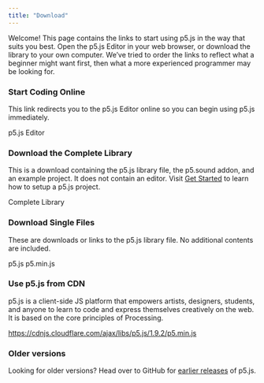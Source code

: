 ```yaml
---
title: "Download"
---
```


Welcome! This page contains the links to start using p5.js in the way that suits you best. Open the p5.js Editor in your web browser, or download the library to your own computer. We’ve tried to order the links to reflect what a beginner might want first, then what a more experienced programmer may be looking for.

### Start Coding Online
This link redirects you to the p5.js Editor online so you can begin using p5.js immediately.

<LinkButton variant='link' url='https://editor.p5js.org/'> p5.js Editor </LinkButton>

### Download the Complete Library
This is a download containing the p5.js library file, the p5.sound addon, and an example project. It does not contain an editor. Visit [Get Started](/tutorials/get-started) to learn how to setup a p5.js project.

<LinkButton variant='download' url='https://github.com/processing/p5.js/releases/download/v1.9.2/p5.zip'> Complete Library </LinkButton>

### Download Single Files
These are downloads or links to the p5.js library file. No additional contents are included.

<div class="flex gap-sm md:gap-lg justify-between lg:justify-normal">
<LinkButton variant='download' url='https://github.com/processing/p5.js/releases/download/v1.9.2/p5.js'> p5.js </LinkButton>
<LinkButton variant='download' url='https://github.com/processing/p5.js/releases/download/v1.9.2/p5.min.js'> p5.min.js </LinkButton>
</div>

### Use p5.js from CDN
p5.js is a client-side JS platform that empowers artists, designers, students, and anyone to learn to code and express themselves creatively on the web. It is based on the core principles of Processing.

<CodeContainerWithCopy>https://cdnjs.cloudflare.com/ajax/libs/p5.js/1.9.2/p5.min.js</CodeContainerWithCopy>

### Older versions
Looking for older versions?
Head over to GitHub for [earlier releases](https://github.com/processing/p5.js/releases) of p5.js.